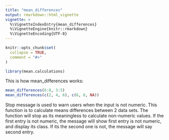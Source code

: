 ```yaml
---
title: "mean_differences"
output: rmarkdown::html_vignette
vignette: >
  %\VignetteIndexEntry{mean_differences}
  %\VignetteEngine{knitr::rmarkdown}
  %\VignetteEncoding{UTF-8}
---
```


```r
knitr::opts_chunk$set(
  collapse = TRUE,
  comment = "#>"
)
```

```r
library(mean.calculations)
```

This is how mean_differences works:

```r
mean_differences(6:8, 3:5)
mean_differences(c(2, 4, 6), c(6, 8, NA))
```

Stop message is used to warn users when the input is not numeric. This function is to calculate means differences between 2 data sets. The function will stop as its meaningless to calculate non-numeric values. If the first entry is not numeric, the message will show first entry is not numeric, and display its class. If its the second one is not, the message will say second entry.
